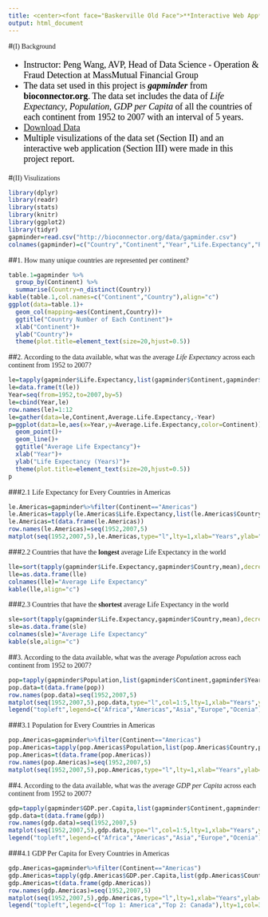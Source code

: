 ```yaml
---
title: <center><font face="Baskerville Old Face">**Interactive Web App**</font></center>
output: html_document
---
```

<div id="backhome"><a href="index.html"><i class="fa fa-home" aria-hidden="true"></i></a></div>
<div id="back"><a href="Projects.html"><i class="fa fa-undo" aria-hidden="true"></i></a></div>

#<font face="Baskerville Old Face">(I) Background</font>
<font face="Times New Roman" color=black size=4>

- Instructor: Peng Wang, AVP, Head of Data Science - Operation & Fraud Detection at MassMutual Financial Group
- The data set used in this project is ***gapminder*** from **bioconnector.org**. The data set includes the data of *Life Expectancy*, *Population*, *GDP per Capita* of all the countries of each continent from 1952 to 2007 with an interval of 5 years.
- <i class="fa fa-hand-o-right"></i> [Download Data](http://bioconnector.org/data/gapminder.csv)
- Multiple visulizations of the data set (Section II) and an interactive web application (Section III) were made in this project report.

</font>

#<font face="Baskerville Old Face">(II) Visulizations</font>
```r
library(dplyr)
library(readr)
library(stats)
library(knitr)
library(ggplot2)
library(tidyr)
gapminder=read.csv("http://bioconnector.org/data/gapminder.csv")
colnames(gapminder)=c("Country","Continent","Year","Life.Expectancy","Population","GDP.per.Capita")
```

##<font face="Baskerville Old Face">1. How many unique countries are represented per continent?</font>
```r
table.1=gapminder %>%
  group_by(Continent) %>%
  summarise(Country=n_distinct(Country))
kable(table.1,col.names=c("Continent","Country"),align="c")
ggplot(data=table.1)+
  geom_col(mapping=aes(Continent,Country))+
  ggtitle("Country Number of Each Continent")+
  xlab("Continent")+
  ylab("Country")+
  theme(plot.title=element_text(size=20,hjust=0.5))
```

##<font face="Baskerville Old Face">2. According to the data available, what was the average *Life Expectancy* across each continent from 1952 to 2007?</font>
```r
le=tapply(gapminder$Life.Expectancy,list(gapminder$Continent,gapminder$Year),mean)
le=data.frame(t(le))
Year=seq(from=1952,to=2007,by=5)
le=cbind(Year,le)
row.names(le)=1:12
le=gather(data=le,Continent,Average.Life.Expectancy,-Year)
p=ggplot(data=le,aes(x=Year,y=Average.Life.Expectancy,color=Continent))+
  geom_point()+
  geom_line()+
  ggtitle("Average Life Expectancy")+
  xlab("Year")+
  ylab("Life Expectancy (Years)")+
  theme(plot.title=element_text(size=20,hjust=0.5))
p
```

###<font face="Baskerville Old Face">2.1 Life Expectancy for Every Countries in Americas</font>
```r
le.Americas=gapminder%>%filter(Continent=="Americas")
le.Americas=tapply(le.Americas$Life.Expectancy,list(le.Americas$Country,le.Americas$Year),mean)
le.Americas=t(data.frame(le.Americas))
row.names(le.Americas)=seq(1952,2007,5)
matplot(seq(1952,2007,5),le.Americas,type="l",lty=1,xlab="Years",ylab="Life Expectancy")
```

###<font face="Baskerville Old Face">2.2 Countries that have the **longest** average Life Expectancy in the world</font>
```r
lle=sort(tapply(gapminder$Life.Expectancy,gapminder$Country,mean),decreasing=TRUE)[1:5]
lle=as.data.frame(lle)
colnames(lle)="Average Life Expectancy"
kable(lle,align="c")
```

###<font face="Baskerville Old Face">2.3 Countries that have the **shortest** average Life Expectancy in the world</font>
```r
sle=sort(tapply(gapminder$Life.Expectancy,gapminder$Country,mean),decreasing=FALSE)[1:5]
sle=as.data.frame(sle)
colnames(sle)="Average Life Expectancy"
kable(sle,align="c")
```

##<font face="Baskerville Old Face">3. According to the data available, what was the average *Population* across each continent from 1952 to 2007?</font>
```r
pop=tapply(gapminder$Population,list(gapminder$Continent,gapminder$Year),mean)
pop.data=t(data.frame(pop))
row.names(pop.data)=seq(1952,2007,5)
matplot(seq(1952,2007,5),pop.data,type="l",col=1:5,lty=1,xlab="Years",ylab="Population")
legend("topleft",legend=c("Africa","Americas","Asia","Europe","Ocenia"),col=1:5,lty=1,cex=1)
```

###<font face="Baskerville Old Face">3.1 Population for Every Countries in Americas</font>
```r
pop.Americas=gapminder%>%filter(Continent=="Americas")
pop.Americas=tapply(pop.Americas$Population,list(pop.Americas$Country,pop.Americas$Year),mean)
pop.Americas=t(data.frame(pop.Americas))
row.names(pop.Americas)=seq(1952,2007,5)
matplot(seq(1952,2007,5),pop.Americas,type="l",lty=1,xlab="Years",ylab="Population")
```

##<font face="Baskerville Old Face">4. According to the data available, what was the average *GDP per Capita* across each continent from 1952 to 2007?</font>
```r
gdp=tapply(gapminder$GDP.per.Capita,list(gapminder$Continent,gapminder$Year),mean)
gdp.data=t(data.frame(gdp))
row.names(gdp.data)=seq(1952,2007,5)
matplot(seq(1952,2007,5),gdp.data,type="l",col=1:5,lty=1,xlab="Years",ylab="GDP Per Capita")
legend("topleft",legend=c("Africa","Americas","Asia","Europe","Ocenia"),col=1:5,lty=1,cex=1)
```

###<font face="Baskerville Old Face">4.1 GDP Per Capita for Every Countries in Americas</font>
```r
gdp.Americas=gapminder%>%filter(Continent=="Americas")
gdp.Americas=tapply(gdp.Americas$GDP.per.Capita,list(gdp.Americas$Country,gdp.Americas$Year),mean)
gdp.Americas=t(data.frame(gdp.Americas))
row.names(gdp.Americas)=seq(1952,2007,5)
matplot(seq(1952,2007,5),gdp.Americas,type="l",lty=1,xlab="Years",ylab="GDP Per Capita")
legend("topleft",legend=c("Top 1: America","Top 2: Canada"),lty=1,col=3)
```